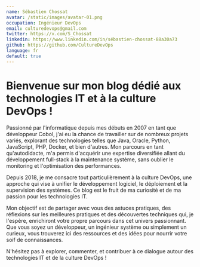 ```yaml
---
name: Sébastien Chossat
avatar: /static/images/avatar-01.png
occupation: Ingénieur DevOps
email: culturedevops@gmail.com
twitter: https://x.com/S_Chossat
linkedin: https://www.linkedin.com/in/sébastien-chossat-88a30a73
github: https://github.com/CultureDevOps
language: fr
default: true
---
```


# Bienvenue sur mon blog dédié aux technologies IT et à la culture DevOps !

Passionné par l'informatique depuis mes débuts en 2007 en tant que développeur Cobol, j'ai eu la chance de travailler sur de nombreux projets variés, explorant des technologies telles que Java, Oracle, Python, JavaScript, PHP, Docker, et bien d'autres. Mon parcours en tant qu'autodidacte, m'a permis d'acquérir une expertise diversifiée allant du développement full-stack à la maintenance système, sans oublier le monitoring et l'optimisation des performances.

Depuis 2018, je me consacre tout particulièrement à la culture DevOps, une approche qui vise à unifier le développement logiciel, le déploiement et la supervision des systèmes. Ce blog est le fruit de ma curiosité et de ma passion pour les technologies IT.

Mon objectif est de partager avec vous des astuces pratiques, des réflexions sur les meilleures pratiques et des découvertes techniques qui, je l'espère, enrichiront votre propre parcours dans cet univers passionnant. Que vous soyez un développeur, un ingénieur système ou simplement un curieux, vous trouverez ici des ressources et des idées pour nourrir votre soif de connaissances.

N'hésitez pas à explorer, commenter, et contribuer à ce dialogue autour des technologies IT et de la culture DevOps !